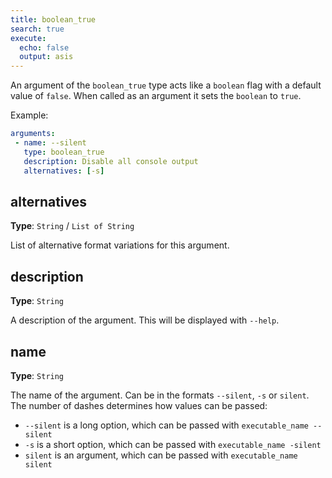 ```yaml
---
title: boolean_true
search: true
execute:
  echo: false
  output: asis
---
```



An argument of the `boolean_true` type acts like a `boolean` flag with a default value of `false`. When called as an argument it sets the `boolean` to `true`.  
  
Example:  
  
 ```yaml  
arguments:
  - name: --silent
    type: boolean_true
    description: Disable all console output
    alternatives: [-s]
```  
  


## alternatives

**Type**: `String` / `List of String`

List of alternative format variations for this argument.

## description

**Type**: `String`

A description of the argument. This will be displayed with `--help`.

## name

**Type**: `String`


The name of the argument. Can be in the formats `--silent`, `-s` or `silent`. The number of dashes determines how values can be passed:  

  - `--silent` is a long option, which can be passed with `executable_name --silent`
  - `-s` is a short option, which can be passed with `executable_name -silent`
  - `silent` is an argument, which can be passed with `executable_name silent`  





